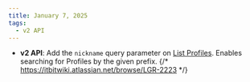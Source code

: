 ```yaml
---
title: January 7, 2025
tags:
  - v2 API
---
```


- **v2 API**: Add the `nickname` query parameter on [List Profiles](https://docs.paxos.com/api/v2#tag/Profiles/operation/ListProfiles). Enables searching for Profiles by the given prefix. {/* https://itbitwiki.atlassian.net/browse/LGR-2223 */}